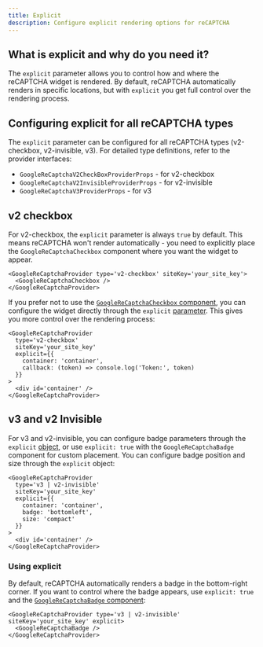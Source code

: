 ```yaml
---
title: Explicit
description: Configure explicit rendering options for reCAPTCHA
---
```


## What is explicit and why do you need it?

The `explicit` parameter allows you to control how and where the reCAPTCHA widget is rendered. By default, reCAPTCHA automatically renders in specific locations, but with `explicit` you get full control over the rendering process.

## Configuring explicit for all reCAPTCHA types

The `explicit` parameter can be configured for all reCAPTCHA types (v2-checkbox, v2-invisible, v3). For detailed type definitions, refer to the provider interfaces:

- `GoogleReCaptchaV2CheckBoxProviderProps` - for v2-checkbox
- `GoogleReCaptchaV2InvisibleProviderProps` - for v2-invisible
- `GoogleReCaptchaV3ProviderProps` - for v3

## v2 сheckbox

For v2-checkbox, the `explicit` parameter is always `true` by default. This means reCAPTCHA won't render automatically - you need to explicitly place the `GoogleReCaptchaCheckbox` component where you want the widget to appear.

```tsx
<GoogleReCaptchaProvider type='v2-checkbox' siteKey='your_site_key'>
  <GoogleReCaptchaCheckbox />
</GoogleReCaptchaProvider>
```

If you prefer not to use the [`GoogleReCaptchaCheckbox` component](../references/GoogleReCaptchaCheckbox.mdx), you can configure the widget directly through the `explicit` [parameter](../references//GoogleReCaptchaProvider.mdx#v2-checkbox-props). This gives you more control over the rendering process:

```tsx
<GoogleReCaptchaProvider
  type='v2-checkbox'
  siteKey='your_site_key'
  explicit={{
    container: 'container',
    callback: (token) => console.log('Token:', token)
  }}
>
  <div id='container' />
</GoogleReCaptchaProvider>
```

## v3 and v2 Invisible

For v3 and v2-invisible, you can configure badge parameters through the `explicit` [object](../references/GoogleReCaptchaProvider.mdx#v3-props), or use `explicit: true` with the `GoogleReCaptchaBadge` component for custom placement. You can configure badge position and size through the `explicit` object:

```tsx
<GoogleReCaptchaProvider
  type='v3 | v2-invisible'
  siteKey='your_site_key'
  explicit={{
    container: 'container',
    badge: 'bottomleft',
    size: 'compact'
  }}
>
  <div id='container' />
</GoogleReCaptchaProvider>
```

### Using explicit

By default, reCAPTCHA automatically renders a badge in the bottom-right corner. If you want to control where the badge appears, use `explicit: true` and the [`GoogleReCaptchaBadge` component](../references/GoogleReCaptchaBadge.mdx):

```tsx
<GoogleReCaptchaProvider type='v3 | v2-invisible' siteKey='your_site_key' explicit>
  <GoogleReCaptchaBadge />
</GoogleReCaptchaProvider>
```
